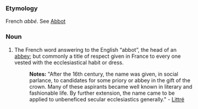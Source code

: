 ===Etymology===
French ''abbé''. See [[Abbot]]
===Noun=== 
#The French word answering to the English “abbot”, the head of an [[abbey]]; but commonly a title of respect given in France to every one vested with the ecclesiastical habit or dress.
#:'''Notes:''' "After the 16th century, the name was given, in social parlance, to candidates for some priory or abbey in the gift of the crown. Many of these aspirants became well known in literary and fashionable life. By further extension, the name came to be applied to unbeneficed secular ecclesiastics generally." - [[Littré]]
